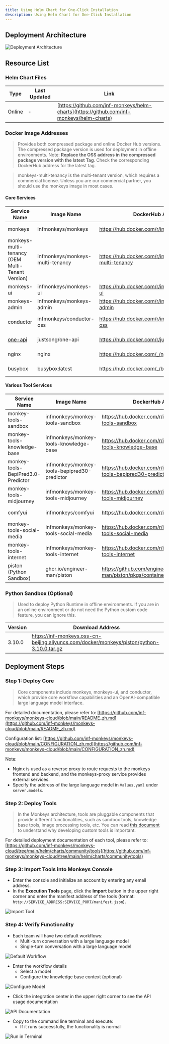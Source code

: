 ```yaml
---
title: Using Helm Chart for One-Click Installation
description: Using Helm Chart for One-Click Installation
---
```


## Deployment Architecture

![Deployment Architecture](~/assets/installation/helm-architecture.png)

## Resource List

### Helm Chart Files

| Type     | Last Updated | Link                                                                                         |
| -------- | ------------ | -------------------------------------------------------------------------------------------- |
| Online   | -            | [https://github.com/inf-monkeys/helm-charts](https://github.com/inf-monkeys/helm-charts) |

### Docker Image Addresses

> Provides both compressed package and online Docker Hub versions. The compressed package version is used for deployment in offline environments. Note: **Replace the OSS address in the compressed package version with the latest Tag**. Check the corresponding DockerHub address for the latest tag.

> monkeys-multi-tenancy is the multi-tenant version, which requires a commercial license. Unless you are our commercial partner, you should use the monkeys image in most cases.

#### Core Services

| Service Name                                      | Image Name                      | DockerHub Address                                            | OSS Download Address                                                                                                      |
| ------------------------------------------------- | ------------------------------- | ------------------------------------------------------------ | ------------------------------------------------------------------------------------------------------------------------- |
| monkeys                                           | infmonkeys/monkeys              | https://hub.docker.com/r/infmonkeys/monkeys                  | https://inf-monkeys.oss-cn-beijing.aliyuncs.com/docker/monkeys/monkeys/monkeys-$RELEASE_TAG.tar.gz                       |
| monkeys-multi-tenancy (OEM Multi-Tenant Version)  | infmonkeys/monkeys-multi-tenancy| https://hub.docker.com/r/infmonkeys/monkeys-multi-tenancy    | https://inf-monkeys.oss-cn-beijing.aliyuncs.com/docker/monkeys/monkeys/monkeys-multi-tenancy-$RELEASE_TAG.tar.gz         |
| monkeys-ui                                        | infmonkeys/monkeys-ui           | https://hub.docker.com/r/infmonkeys/monkeys-ui               | https://inf-monkeys.oss-cn-beijing.aliyuncs.com/docker/monkeys/monkeys-ui/monkeys-ui-$RELEASE_TAG.tar.gz                 |
| monkeys-admin                                     | infmonkeys/monkeys-admin        | https://hub.docker.com/r/infmonkeys/monkeys-admin            | https://inf-monkeys.oss-cn-beijing.aliyuncs.com/docker/monkeys/monkeys-admin/monkeys-admin-$RELEASE_TAG.tar.gz           |
| conductor                                         | infmonkeys/conductor-oss        | https://hub.docker.com/r/infmonkeys/conductor-oss            | https://inf-monkeys.oss-cn-beijing.aliyuncs.com/docker/opensource/conductor-oss/conductor-oss-1.0.0.tar.gz               |
| [one-api](https://github.com/songquanpeng/one-api)| justsong/one-api                | https://hub.docker.com/r/justsong/one-api                    | https://inf-monkeys.oss-cn-beijing.aliyuncs.com/docker/opensource/oneapi/one-api-latest.zip                              |
| nginx                                             | nginx                           | https://hub.docker.com/_/nginx                               | https://inf-monkeys.oss-cn-beijing.aliyuncs.com/docker/opensource/nginx/nginx-latest.zip                                 |
| busybox                                           | busybox:latest                  | https://hub.docker.com/_/busybox                             | https://inf-monkeys.oss-cn-beijing.aliyuncs.com/docker/opensource/busybox/busybox-latest.tar.gz                          |

#### Various Tool Services

| Service Name                           | Image Name                                     | DockerHub Address                                                        | OSS Download Address                                                                                                                                            |
| -------------------------------------- | ---------------------------------------------- | -------------------------------------------------------------------------| --------------------------------------------------------------------------------------------------------------------------------------------------------------- |
| monkey-tools-sandbox                   | infmonkeys/monkey-tools-sandbox                | https://hub.docker.com/r/infmonkeys/monkey-tools-sandbox                 | https://inf-monkeys.oss-cn-beijing.aliyuncs.com/docker/monkeys/monkey-tools-sandbox/monkey-tools-sandbox-$RELEASE_TAG.tar.gz                                   |
| monkey-tools-knowledge-base            | infmonkeys/monkey-tools-knowledge-base         | https://hub.docker.com/r/infmonkeys/monkey-tools-knowledge-base          | https://inf-monkeys.oss-cn-beijing.aliyuncs.com/docker/monkeys/monkey-tools-knowledge-base/monkey-tools-knowledge-base-$RELEASE_TAG.tar.gz                     |
| monkey-tools-BepiPred3.0-Predictor     | infmonkeys/monkey-tools-bepipred30-predictor   | https://hub.docker.com/r/infmonkeys/monkey-tools-bepipred30-predictor    | https://inf-monkeys.oss-cn-beijing.aliyuncs.com/docker/monkeys/monkey-tools-bepipred30-predictor/monkey-tools-bepipred30-predictor-$RELEASE_TAG.tar.gz         |
| monkey-tools-midjourney                | infmonkeys/monkey-tools-midjourney             | https://hub.docker.com/r/infmonkeys/monkey-tools-midjourney              | https://inf-monkeys.oss-cn-beijing.aliyuncs.com/docker/monkeys/monkey-tools-midjourney/monkey-tools-midjourney-$RELEASE_TAG.tar.gz                             |
| comfyui                                | infmonkeys/comfyui                             | https://hub.docker.com/r/infmonkeys/comfyui                              | https://inf-monkeys.oss-cn-beijing.aliyuncs.com/docker/monkeys/comfyui/comfyui-$RELEASE_TAG.tar.gz                                                             |
| monkey-tools-social-media              | infmonkeys/monkey-tools-social-media           | https://hub.docker.com/r/infmonkeys/monkey-tools-social-media            | https://inf-monkeys.oss-cn-beijing.aliyuncs.com/docker/monkeys/monkey-tools-social-media/monkey-tools-social-media-$RELEASE_TAG.tar.gz                         |
| monkey-tools-internet                  | infmonkeys/monkey-tools-internet               | https://hub.docker.com/r/infmonkeys/monkey-tools-internet                | https://inf-monkeys.oss-cn-beijing.aliyuncs.com/docker/monkeys/monkey-tools-internet/monkey-tools-internet-$RELEASE_TAG.tar.gz                                 |
| piston (Python Sandbox)                | ghcr.io/engineer-man/piston                    | https://github.com/engineer-man/piston/pkgs/container/piston             | https://inf-monkeys.oss-cn-beijing.aliyuncs.com/docker/opensource/piston/piston-latest.zip                                                                     |

### Python Sandbox (Optional)

> Used to deploy Python Runtime in offline environments. If you are in an online environment or do not need the Python custom code feature, you can ignore this.

| Version | Download Address                                                                                     |
| ------- | ---------------------------------------------------------------------------------------------------- |
| 3.10.0  | https://inf-monkeys.oss-cn-beijing.aliyuncs.com/docker/monkeys/piston/python-3.10.0.tar.gz          |

## Deployment Steps

### Step 1: Deploy Core

> Core components include monkeys, monkeys-ui, and conductor, which provide core workflow capabilities and an OpenAI-compatible large language model interface.

For detailed documentation, please refer to: [https://github.com/inf-monkeys/monkeys-cloud/blob/main/README_zh.md](https://github.com/inf-monkeys/monkeys-cloud/blob/main/README_zh.md)

Configuration list: [https://github.com/inf-monkeys/monkeys-cloud/blob/main/CONFIGURATION_zh.md](https://github.com/inf-monkeys/monkeys-cloud/blob/main/CONFIGURATION_zh.md)

Note:

- Nginx is used as a reverse proxy to route requests to the monkeys frontend and backend, and the monkeys-proxy service provides external services.
- Specify the address of the large language model in `Values.yaml` under `server.models`.

### Step 2: Deploy Tools

> In the Monkeys architecture, tools are pluggable components that provide different functionalities, such as sandbox tools, knowledge base tools, image processing tools, etc. You can read [this document](/docs/en/tools/build-custom-tools) to understand why developing custom tools is important.

For detailed deployment documentation of each tool, please refer to: [https://github.com/inf-monkeys/monkeys-cloud/tree/main/helm/charts/community/tools](https://github.com/inf-monkeys/monkeys-cloud/tree/main/helm/charts/community/tools)

### Step 3: Import Tools into Monkeys Console

- Enter the console and initialize an account by entering any email address.
- In the **Execution Tools** page, click the **Import** button in the upper right corner and enter the manifest address of the tools (format: `http://SERVICE_ADDRESS:SERVICE_PORT/manifest.json`).

![Import Tool](~/assets/installation/import-tool.png)

### Step 4: Verify Functionality

- Each team will have two default workflows:
  - Multi-turn conversation with a large language model
  - Single-turn conversation with a large language model

![Default Workflow](~/assets/installation/default-workflow.png)

- Enter the workflow details
  - Select a model
  - Configure the knowledge base context (optional)

![Configure Model](~/assets/installation/config-model.png)

- Click the integration center in the upper right corner to see the API usage documentation

![API Documentation](~/assets/installation/api-doc.png)

- Copy to the command line terminal and execute:
  - If it runs successfully, the functionality is normal

![Run in Terminal](~/assets/installation/run-in-terminal.png)
